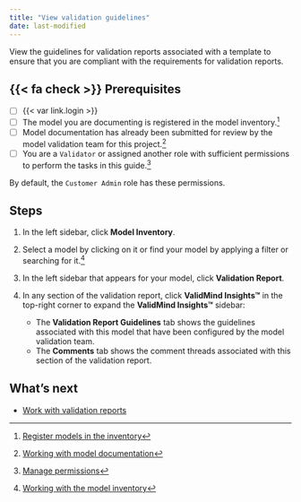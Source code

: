 ```yaml
---
title: "View validation guidelines"
date: last-modified
---
```


View the guidelines for validation reports associated with a template to ensure that you are compliant with the requirements for validation reports.

::: {.prereq}

## {{< fa check >}} Prerequisites

- [ ] {{< var link.login >}}
- [ ] The model you are documenting is registered in the model inventory.[^1]
- [ ] Model documentation has already been submitted for review by the model validation team for this project.[^2]
- [ ] You are a `Validator` or assigned another role with sufficient permissions to perform the tasks in this guide.[^3] 

::: {.callout title="To configure validation templates, you must have sufficient guideline and template permissions."}
By default, the `Customer Admin` role has these permissions.
:::

:::

## Steps

1. In the left sidebar, click **Model Inventory**.

2. Select a model by clicking on it or find your model by applying a filter or searching for it.[^4]

3. In the left sidebar that appears for your model, click **Validation Report**.

<!--- NR TO DO This looks to be no longer shown in the UI as of March 2024? --->
4. In any section of the validation report, click **ValidMind Insights™** in the top-right corner to expand the **ValidMind Insights™** sidebar:

   - The **Validation Report Guidelines** tab shows the guidelines associated with this model that have been configured by the model validation team.
   - The **Comments** tab shows the comment threads associated with this section of the validation report.

## What's next

<!---* [Create project findings](create-project-findings.qmd)--->
- [Work with validation reports](preparing-validation-reports.qmd)


<!-- FOOTNOTES -->

[^1]: [Register models in the inventory](/guide/model-inventory/register-models-in-inventory.qmd)

[^2]: [Working with model documentation](/guide/model-documentation/working-with-model-documentation.qmd)

[^3]: [Manage permissions](/guide/configuration/manage-permissions.qmd)

[^4]: [Working with the model inventory](/guide/model-inventory/working-with-model-inventory.qmd#search-filter-and-sort-models)